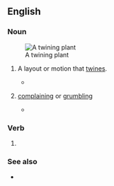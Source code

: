 {{also|Twining}}
==English==

===Noun===
{{en-noun|~}}

[[File:PSM V67 D188 Twining plant wild morning glory.png|thumb|right|A twining plant]]

# {{lb|en|countable}} A layout or motion that [[twine]]s.
#* {{quote-book|en|year=1907|author=Ludwig Jost, Robert John Harvey Gibson|title=Lectures on plant physiology|passage=In addition to autonomous movements in one plane we have also autonomous movements in space, such as torsions and '''twinings'''.}}
# {{lb|en|British|uncountable|regional|Cumbria}} [[complaining]] or [[grumbling]]
#* {{quote-journal|en|date=November 23, 2009|author=agency.|title=Cockermouth starts journey back from flood devastation|work=The Guardian|url= |page= |passage=''Canon Bryan Rowe, quoted in the article''. It's going to take months to put right. But you won't hear any '''twining''' [Cumbrian dialect for moaning]. Nobody is going: 'Woe is us'. Everybody is just trying to help somebody else.}}

===Verb===
{{head|en|verb form}}

# {{present participle of|en|twine|nocat=1}}

===See also===
* {{l|en|twinning}}